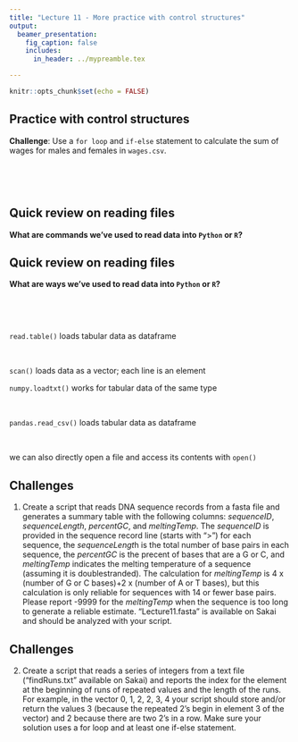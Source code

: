 ```yaml
---
title: "Lecture 11 - More practice with control structures"
output: 
  beamer_presentation:
    fig_caption: false
    includes:
      in_header: ../mypreamble.tex

---
```


```r
knitr::opts_chunk$set(echo = FALSE)
```

## Practice with control structures

**Challenge**: Use  a `for loop` and `if-else` statement to calculate the sum of wages for males and females in `wages.csv`.

&nbsp;

&nbsp;

## Quick review on reading files

**What are commands we've used to read data into `Python` or `R`?**

## Quick review on reading files

**What are ways we've used to read data into `Python` or `R`?**

\begincols
  \begincol{.48\textwidth}
  
  &nbsp;
  
  &nbsp;
  
  `read.table()` loads tabular data as dataframe
  
  &nbsp;
  
  `scan()` loads data as a vector; each line is an element
  
  \endcol
  \begincol{.48\textwidth}
  
  `numpy.loadtxt()` works for tabular data of the same type
  
  &nbsp;
  
  `pandas.read_csv()` loads tabular data as dataframe
  
  &nbsp;
  
  we can also directly open a file and access its contents with `open()`
  
  \endcol
\endcols

## **Challenges**

1. Create a script that reads DNA sequence records from a fasta file and generates a summary table with the following columns: *sequenceID*, *sequenceLength*, *percentGC*, and *meltingTemp*. The *sequenceID* is provided in the sequence record line (starts with ">") for each sequence, the *sequenceLengt*h is the total number of base pairs in each sequence, the *percentGC* is the precent of bases that are a G or C, and *meltingTemp* indicates the melting temperature of a sequence (assuming it is doublestranded). The calculation for *meltingTemp* is 4 x (number of G or C bases)+2 x (number of A or T bases), but this calculation is only reliable for sequences with 14 or fewer base pairs. Please report -9999 for the *meltingTemp* when the sequence is too long to generate a reliable estimate. "Lecture11.fasta" is available on Sakai and should be analyzed with your script.

## **Challenges**

2. Create a script that reads a series of integers from a text file ("findRuns.txt" available on Sakai) and reports the index for the element at the beginning of runs of repeated values and the length of the runs. For example, in the vector 0, 1, 2, 2, 3, 4 your script should store and/or return the values 3 (because the repeated 2’s begin in element 3 of the vector) and 2 because there are two 2’s in a row. Make sure your solution uses a for loop and at least one if-else statement.

